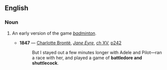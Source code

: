 ==English==

===Noun===
{{wikipedia|Battledore and Shuttlecock}}
{{en-noun|sg=[[battledore]] and [[shuttlecock]]|-}}

#{{obsolete}} An early version of the game ''[[badminton]]''.
#*'''1847''' — [[w:Charlotte Brontë|Charlotte Brontë]], ''[[s:Jane Eyre|Jane Eyre]]'', [[s:Jane_Eyre/Chapter_XV|ch XV]], [http://books.google.com/books?id=Ltn0gJg9mF4C&pg=PA242&dq=%22battledore+and+shuttlecock%22 p242]
#*:But I stayed out a few minutes longer with Adele and Pilot—ran a race with her, and played a game of '''battledore and shuttlecock'''.